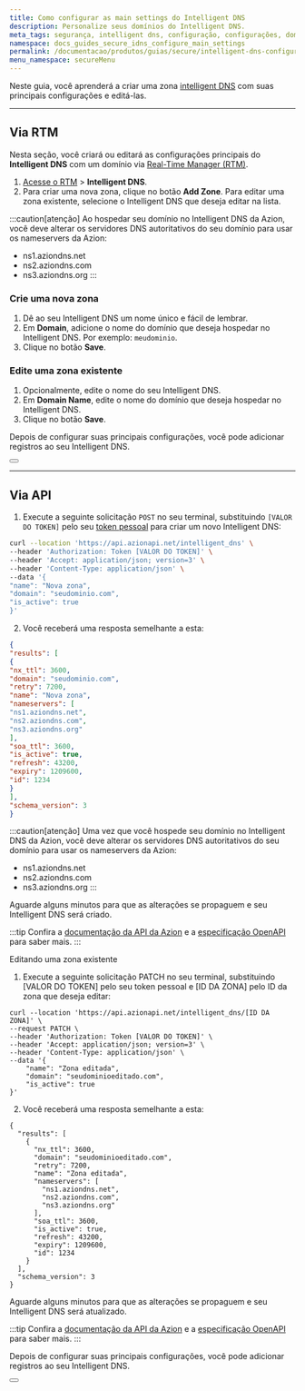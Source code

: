 ```yaml
---
title: Como configurar as main settings do Intelligent DNS
description: Personalize seus domínios do Intelligent DNS.
meta_tags: segurança, intelligent dns, configuração, configurações, domínios
namespace: docs_guides_secure_idns_configure_main_settings
permalink: /documentacao/produtos/guias/secure/intelligent-dns-configurar-main-settings/
menu_namespace: secureMenu
---
```



Neste guia, você aprenderá a criar uma zona [intelligent DNS](/pt-br/documentacao/produtos/intelligent-dns/) com suas principais configurações e editá-las.

---

## Via RTM

Nesta seção, você criará ou editará as configurações principais do **Intelligent DNS** com um domínio via [Real-Time Manager (RTM)](https://manager.azion.com).

1. [Acesse o RTM](/pt-br/documentacao/produtos/guias/como-acessar-o-rtm/) > **Intelligent DNS**.
2. Para criar uma nova zona, clique no botão **Add Zone**. Para editar uma zona existente, selecione o Intelligent DNS que deseja editar na lista.

:::caution[atenção]
Ao hospedar seu domínio no Intelligent DNS da Azion, você deve alterar os servidores DNS autoritativos do seu domínio para usar os nameservers da Azion:

- ns1.aziondns.net
- ns2.aziondns.com
- ns3.aziondns.org
:::

### Crie uma nova zona

1. Dê ao seu Intelligent DNS um nome único e fácil de lembrar.
2. Em **Domain**, adicione o nome do domínio que deseja hospedar no Intelligent DNS. Por exemplo: `meudominio`.
3. Clique no botão **Save**.

### Edite uma zona existente

1. Opcionalmente, edite o nome do seu Intelligent DNS.
2. Em **Domain Name**, edite o nome do domínio que deseja hospedar no Intelligent DNS.
3. Clique no botão **Save**.

Depois de configurar suas principais configurações, você pode adicionar registros ao seu Intelligent DNS.

<Button href="/en/documentation/products/guides/secure/add-records/" text="ir para o guia de adicionar registros" variant="secondary"></Button>

---

## Via API

1. Execute a seguinte solicitação `POST` no seu terminal, substituindo `[VALOR DO TOKEN]` pelo seu [token pessoal](/pt-br/documentacao/produtos/guias/personal-tokens/) para criar um novo Intelligent DNS:

```bash
curl --location 'https://api.azionapi.net/intelligent_dns' \
--header 'Authorization: Token [VALOR DO TOKEN]' \
--header 'Accept: application/json; version=3' \
--header 'Content-Type: application/json' \
--data '{
"name": "Nova zona",
"domain": "seudominio.com",
"is_active": true
}'
```


2. Você receberá uma resposta semelhante a esta:

```json 
{
"results": [
{
"nx_ttl": 3600,
"domain": "seudominio.com",
"retry": 7200,
"name": "Nova zona",
"nameservers": [
"ns1.aziondns.net",
"ns2.aziondns.com",
"ns3.aziondns.org"
],
"soa_ttl": 3600,
"is_active": true,
"refresh": 43200,
"expiry": 1209600,
"id": 1234
}
],
"schema_version": 3
}
```


:::caution[atenção]
Uma vez que você hospede seu domínio no Intelligent DNS da Azion, você deve alterar os servidores DNS autoritativos do seu domínio para usar os nameservers da Azion:

- ns1.aziondns.net
- ns2.aziondns.com
- ns3.aziondns.org
:::

Aguarde alguns minutos para que as alterações se propaguem e seu Intelligent DNS será criado.

:::tip
Confira a [documentação da API da Azion](https://api.azion.com/) e a [especificação OpenAPI](https://github.com/aziontech/azionapi-openapi/) para saber mais.
::: 

Editando uma zona existente

1. Execute a seguinte solicitação PATCH no seu terminal, substituindo [VALOR DO TOKEN] pelo seu token pessoal e [ID DA ZONA] pelo ID da zona que deseja editar:

```
curl --location 'https://api.azionapi.net/intelligent_dns/[ID DA ZONA]' \
--request PATCH \
--header 'Authorization: Token [VALOR DO TOKEN]' \
--header 'Accept: application/json; version=3' \
--header 'Content-Type: application/json' \
--data '{
    "name": "Zona editada",
    "domain": "seudominioeditado.com",
    "is_active": true
}'
``` 

2. Você receberá uma resposta semelhante a esta:

```
{
  "results": [
    {
      "nx_ttl": 3600,
      "domain": "seudominioeditado.com",
      "retry": 7200,
      "name": "Zona editada",
      "nameservers": [
        "ns1.aziondns.net",
        "ns2.aziondns.com",
        "ns3.aziondns.org"
      ],
      "soa_ttl": 3600,
      "is_active": true,
      "refresh": 43200,
      "expiry": 1209600,
      "id": 1234
    }
  ],
  "schema_version": 3
}
``` 

Aguarde alguns minutos para que as alterações se propaguem e seu Intelligent DNS será atualizado.

:::tip
Confira a [documentação da API da Azion](https://api.azion.com/) e a [especificação OpenAPI](https://github.com/aziontech/azionapi-openapi/) para saber mais.
::: 

Depois de configurar suas principais configurações, você pode adicionar registros ao seu Intelligent DNS.

<Button href="/en/documentation/products/guides/secure/add-records/" text="ir para o guia de adicionar registros" variant="secondary"></Button>